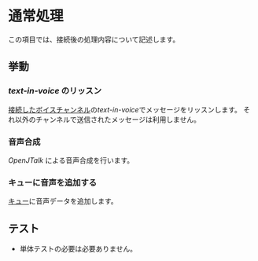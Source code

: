 # 通常処理

この項目では、接続後の処理内容について記述します。

## 挙動

### *text-in-voice* のリッスン
[接続したボイスチャンネル](./ready)の*text-in-voice*でメッセージをリッスンします。
それ以外のチャンネルで送信されたメッセージは利用しません。

### 音声合成
*OpenJTalk* による音声合成を行います。

### キューに音声を追加する
[キュー](./queue)に音声データを追加します。

## テスト

- 単体テストの必要は必要ありません。

